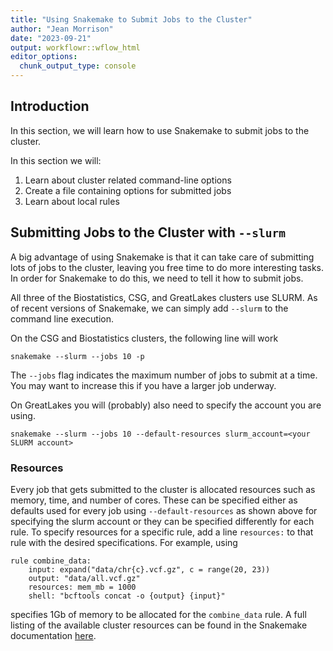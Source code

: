 ```yaml
---
title: "Using Snakemake to Submit Jobs to the Cluster"
author: "Jean Morrison"
date: "2023-09-21"
output: workflowr::wflow_html
editor_options:
  chunk_output_type: console
---
```


## Introduction

In this section, we will learn how to use Snakemake to submit jobs to the cluster.

In this section we will:

1. Learn about cluster related command-line options
2. Create a file containing options for submitted jobs
3. Learn about local rules

## Submitting Jobs to the Cluster with `--slurm`

A big advantage of using Snakemake is that it can take care of submitting lots of jobs to the cluster, leaving you free time to do more interesting tasks. In order for Snakemake to do this, we need to tell it how to submit jobs. 

All three of the Biostatistics, CSG, and GreatLakes clusters use SLURM. As of recent versions of Snakemake, we can simply add `--slurm` to the command line execution. 

On the CSG and Biostatistics clusters, the following line will work

```
snakemake --slurm --jobs 10 -p 
```

The `--jobs` flag indicates the maximum number of jobs to submit at a time. You may want to increase this if you have a larger job underway. 

On GreatLakes you will (probably) also need to specify the account you are using.

```
snakemake --slurm --jobs 10 --default-resources slurm_account=<your SLURM account>
```

### Resources

Every job that gets submitted to the cluster is allocated resources such as memory, time, and number of cores. These can be specified either as defaults used for every job using `--default-resources` as shown above for specifying the slurm account or they can be specified differently for each rule. To specify resources for a specific rule, add a line `resources:` to that rule with the desired specifications. For example, using 

```
rule combine_data:
    input: expand("data/chr{c}.vcf.gz", c = range(20, 23))
    output: "data/all.vcf.gz"
    resources: mem_mb = 1000
    shell: "bcftools concat -o {output} {input}"
```
specifies 1Gb of memory to be allocated for the `combine_data` rule. A full listing of the available cluster resources can be found in the Snakemake documentation [here](https://snakemake.readthedocs.io/en/stable/executing/cluster.html).

